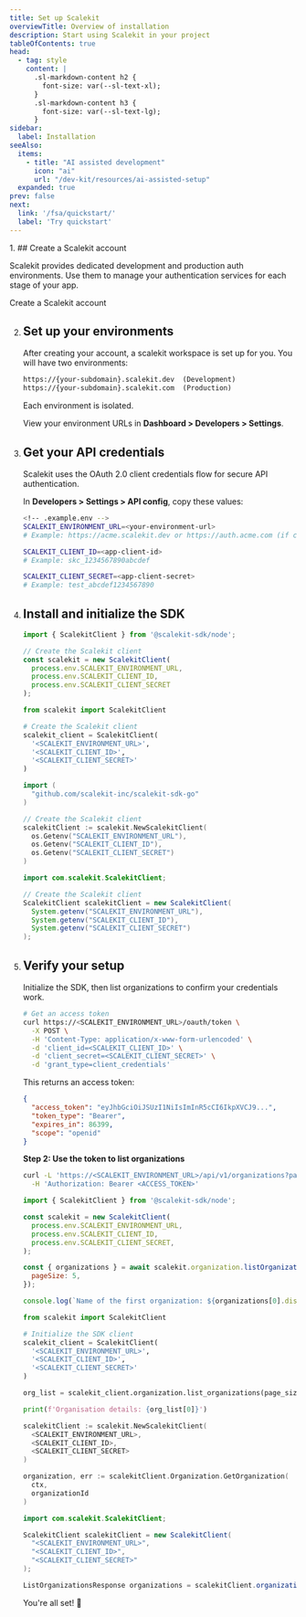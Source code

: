 ```yaml
---
title: Set up Scalekit
overviewTitle: Overview of installation
description: Start using Scalekit in your project
tableOfContents: true
head:
  - tag: style
    content: |
      .sl-markdown-content h2 {
        font-size: var(--sl-text-xl);
      }
      .sl-markdown-content h3 {
        font-size: var(--sl-text-lg);
      }
sidebar:
  label: Installation
seeAlso:
  items:
    - title: "AI assisted development"
      icon: "ai"
      url: "/dev-kit/resources/ai-assisted-setup"
  expanded: true
prev: false
next:
  link: '/fsa/quickstart/'
  label: 'Try quickstart'
---
```



<Steps>
1. ## Create a Scalekit account

   Scalekit provides dedicated development and production auth environments. Use them to manage your authentication services for each stage of your app.

   <LinkButton href="https://app.scalekit.com/ws/signup" variant="secondary"  class='sk-secondary'  icon='right-arrow'>Create a Scalekit account</LinkButton>

2. ## Set up your environments

   After creating your account, a scalekit workspace is set up for you. You will have two environments:

   ```md showLineNumbers=false wrap title="Environment URLs"
   https://{your-subdomain}.scalekit.dev  (Development)
   https://{your-subdomain}.scalekit.com  (Production)
   ```

   Each environment is isolated.

   View your environment URLs in **Dashboard > Developers > Settings**.

3. ## Get your API credentials

   Scalekit uses the OAuth 2.0 client credentials flow for secure API authentication.

   In **Developers > Settings > API config**, copy these values:

   ```sh showLineNumbers=false
   <!-- .example.env -->
   SCALEKIT_ENVIRONMENT_URL=<your-environment-url>
   # Example: https://acme.scalekit.dev or https://auth.acme.com (if custom domain is set)

   SCALEKIT_CLIENT_ID=<app-client-id>
   # Example: skc_1234567890abcdef

   SCALEKIT_CLIENT_SECRET=<app-client-secret>
   # Example: test_abcdef1234567890
   ```

4. ## Install and initialize the SDK

   <InstallSDK />

    <Tabs syncKey="tech-stack">
      <TabItem value="nodejs" label="Node.js">

      ```js
      import { ScalekitClient } from '@scalekit-sdk/node';

      // Create the Scalekit client
      const scalekit = new ScalekitClient(
        process.env.SCALEKIT_ENVIRONMENT_URL,
        process.env.SCALEKIT_CLIENT_ID,
        process.env.SCALEKIT_CLIENT_SECRET
      );
      ```

      </TabItem>
      <TabItem value="py" label="Python">

      ```python
      from scalekit import ScalekitClient

      # Create the Scalekit client
      scalekit_client = ScalekitClient(
        '<SCALEKIT_ENVIRONMENT_URL>',
        '<SCALEKIT_CLIENT_ID>',
        '<SCALEKIT_CLIENT_SECRET>'
      )
      ```

      </TabItem>
      <TabItem value="go" label="Go">

      ```go
      import (
        "github.com/scalekit-inc/scalekit-sdk-go"
      )

      // Create the Scalekit client
      scalekitClient := scalekit.NewScalekitClient(
        os.Getenv("SCALEKIT_ENVIRONMENT_URL"),
        os.Getenv("SCALEKIT_CLIENT_ID"),
        os.Getenv("SCALEKIT_CLIENT_SECRET")
      )
      ```

      </TabItem>
      <TabItem value="java" label="Java">

      ```java
      import com.scalekit.ScalekitClient;

      // Create the Scalekit client
      ScalekitClient scalekitClient = new ScalekitClient(
        System.getenv("SCALEKIT_ENVIRONMENT_URL"),
        System.getenv("SCALEKIT_CLIENT_ID"),
        System.getenv("SCALEKIT_CLIENT_SECRET")
      );
      ```

      </TabItem>
    </Tabs>
5. ## Verify your setup

   Initialize the SDK, then list organizations to confirm your credentials work.

   <Tabs syncKey="tech-stack">
   <TabItem value="curl" label="cURL">

    ```bash wrap showLineNumbers=false title="Authenticate with client credentials"
    # Get an access token
    curl https://<SCALEKIT_ENVIRONMENT_URL>/oauth/token \
      -X POST \
      -H 'Content-Type: application/x-www-form-urlencoded' \
      -d 'client_id=<SCALEKIT_CLIENT_ID>' \
      -d 'client_secret=<SCALEKIT_CLIENT_SECRET>' \
      -d 'grant_type=client_credentials'
    ```

    This returns an access token:

    ```json wrap showLineNumbers=false
    {
      "access_token": "eyJhbGciOiJSUzI1NiIsImInR5cCI6IkpXVCJ9...",
      "token_type": "Bearer",
      "expires_in": 86399,
      "scope": "openid"
    }
    ```

    **Step 2: Use the token to list organizations**

    ```bash wrap showLineNumbers=false title="List organizations"
    curl -L 'https://<SCALEKIT_ENVIRONMENT_URL>/api/v1/organizations?page_size=5' \
      -H 'Authorization: Bearer <ACCESS_TOKEN>'
    ```

    </TabItem>

   <TabItem value="nodejs" label="Node.js">

   ```javascript
   import { ScalekitClient } from '@scalekit-sdk/node';

   const scalekit = new ScalekitClient(
     process.env.SCALEKIT_ENVIRONMENT_URL,
     process.env.SCALEKIT_CLIENT_ID,
     process.env.SCALEKIT_CLIENT_SECRET,
   );

   const { organizations } = await scalekit.organization.listOrganization({
     pageSize: 5,
   });

   console.log(`Name of the first organization: ${organizations[0].display_name}`);
   ```

   </TabItem>

   <TabItem value="python" label="Python">

   ```python
   from scalekit import ScalekitClient

   # Initialize the SDK client
   scalekit_client = ScalekitClient(
     '<SCALEKIT_ENVIRONMENT_URL>',
     '<SCALEKIT_CLIENT_ID>',
     '<SCALEKIT_CLIENT_SECRET>'
   )

   org_list = scalekit_client.organization.list_organizations(page_size='100')

   print(f'Organisation details: {org_list[0]}')
   ```

   </TabItem>

   <TabItem value="go" label="Go">

   ```go
   scalekitClient := scalekit.NewScalekitClient(
     <SCALEKIT_ENVIRONMENT_URL>,
     <SCALEKIT_CLIENT_ID>,
     <SCALEKIT_CLIENT_SECRET>
   )

   organization, err := scalekitClient.Organization.GetOrganization(
     ctx,
     organizationId
   )
   ```

   </TabItem>

   <TabItem value="java" label="Java">

   ```java
   import com.scalekit.ScalekitClient;

   ScalekitClient scalekitClient = new ScalekitClient(
     "<SCALEKIT_ENVIRONMENT_URL>",
     "<SCALEKIT_CLIENT_ID>",
     "<SCALEKIT_CLIENT_SECRET>"
   );

   ListOrganizationsResponse organizations = scalekitClient.organizations().listOrganizations(5, "");
   ```


   </TabItem>
   </Tabs>
   You're all set! 👏

</Steps>
